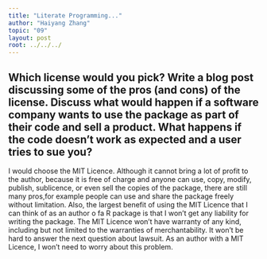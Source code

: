 ```yaml
---
title: "Literate Programming..."
author: "Haiyang Zhang"
topic: "09"
layout: post
root: ../../../
---
```


## Which license would you pick? Write a blog post discussing some of the pros (and cons) of the license. Discuss what would happen if a software company wants to use the package as part of their code and sell a product. What happens if the code doesn't work as expected and a user tries to sue you?

I would choose the MIT Licence. Although it cannot bring a lot of profit to the author, because it is free of charge and anyone can use, copy, modify, publish, sublicence, or even sell the copies of the package, there are still many pros,for example people can use and share the package freely without limitation. Also, the largest benefit of using the MIT Licence that I can think of as an author o fa R package is that I won't get any liability for writing the package. The MIT Licence won't have warranty of any kind, including but not limited to the warranties of merchantability. It won't be hard to answer the next question about lawsuit. As an author with a MIT Licence, I won't need to worry about this problem.
